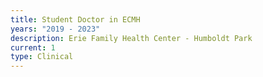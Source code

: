 ```yaml
---
title: Student Doctor in ECMH
years: "2019 - 2023"
description: Erie Family Health Center - Humboldt Park
current: 1
type: Clinical
---
```


![]()
